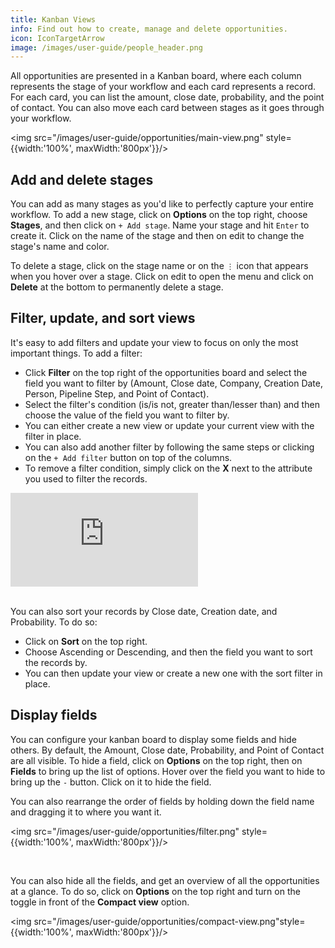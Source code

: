 ```yaml
---
title: Kanban Views
info: Find out how to create, manage and delete opportunities.
icon: IconTargetArrow
image: /images/user-guide/people_header.png
---
```


All opportunities are presented in a Kanban board, where each column represents the stage of your workflow and each card represents a record. For each card, you can list the amount, close date, probability, and the point of contact. You can also move each card between stages as it goes through your workflow. 

<img src="/images/user-guide/opportunities/main-view.png" style={{width:'100%', maxWidth:'800px'}}/>

## Add and delete stages

You can add as many stages as you'd like to perfectly capture your entire workflow. To add a new stage, click on <b>Options</b> on the top right, choose <b>Stages</b>, and then click on `+ Add stage`. Name your stage and hit `Enter` to create it. Click on the name of the stage and then on edit to change the stage's name and color.

To delete a stage, click on the stage name or on the `⋮` icon that appears when you hover over a stage. Click on edit to open the menu and click on <b>Delete</b> at the bottom to permanently delete a stage. 

## Filter, update, and sort views 

It's easy to add filters and update your view to focus on only the most important things. To add a filter:
- Click <b>Filter</b> on the top right of the opportunities board and select the field you want to filter by (Amount, Close date, Company, Creation Date, Person, Pipeline Step, and Point of Contact).
- Select the filter's condition (is/is not, greater than/lesser than) and then choose the value of the field you want to filter by.
- You can either create a new view or update your current view with the filter in place. 
- You can also add another filter by following the same steps or clicking on the `+ Add filter` button on top of the columns. 
- To remove a filter condition, simply click on the <b>X</b> next to the attribute you used to filter the records. 

<div style={{padding:'71.24% 0 0 0', position:'relative'}}>
  <iframe 
    src="https://player.vimeo.com/video/926282262?autoplay=1&loop=1&autopause=0&background=1&amp;app_id=58479" 
    frameborder="0" 
    allow="autoplay; fullscreen; picture-in-picture; clipboard-write" 
    style={{
      position:'absolute',
      top:0,
      left:0,
      width:'100%',
      height:'100%',
      borderRadius: '16px', 
      border:'2px solid black'
    }}
    title="Export data"
  ></iframe>
</div>
<script src="https://player.vimeo.com/api/player.js"></script>

<br/>

You can also sort your records by Close date, Creation date, and Probability. To do so:
- Click on <b>Sort</b> on the top right. 
- Choose Ascending or Descending, and then the field you want to sort the records by. 
- You can then update your view or create a new one with the sort filter in place. 

## Display fields 

You can configure your kanban board to display some fields and hide others. By default, the Amount, Close date, Probability, and Point of Contact are all visible. To hide a field, click on <b>Options</b> on the top right, then on <b>Fields</b> to bring up the list of options. Hover over the field you want to hide to bring up the `-` button. Click on it to hide the field.  

You can also rearrange the order of fields by holding down the field name and dragging it to where you want it. 

<img src="/images/user-guide/opportunities/filter.png" style={{width:'100%', maxWidth:'800px'}}/>

<br/>

You can also hide all the fields, and get an overview of all the opportunities at a glance. To do so, click on <b>Options</b> on the top right and turn on the toggle in front of the <b>Compact view</b> option. 

<img src="/images/user-guide/opportunities/compact-view.png"style={{width:'100%', maxWidth:'800px'}}/>